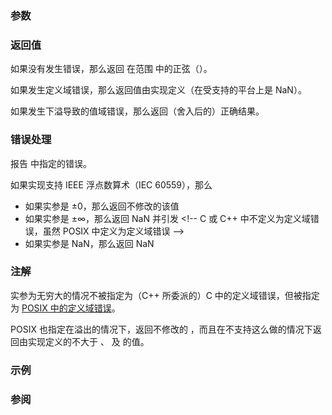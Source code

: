 {{cpp/title|sin|sinf|sinl}}
{{cpp/numeric/math/navbar}}
{{cpp/numeric/math/declarations
|family=sin
|param1=num
|constexpr_since=26
|desc=计算 {{c|num}}（以弧度度量）的正弦。
}}

===参数===
{{par begin}}
{{par|num|以弧度表示角的浮点数或整数}}
{{par end}}

===返回值===
如果没有发生错误，那么返回 {{c|num}} 在范围 {{math|[-1 ; +1]}} 中的正弦（{{math|sin(num)}}）。

{{rrev|until=c++11|
如果 {{c|num}} 的绝对值很大，那么结果可能拥有少量或完全没有有效数字。
}}

如果发生定义域错误，那么返回值由实现定义（在受支持的平台上是 NaN）。

如果发生下溢导致的值域错误，那么返回（舍入后的）正确结果。

===错误处理===
报告 {{lc|math_errhandling}} 中指定的错误。

如果实现支持 IEEE 浮点数算术（IEC 60559），那么
* 如果实参是 ±0，那么返回不修改的该值
* 如果实参是 ±∞，那么返回 NaN 并引发 {{lc|FE_INVALID}}&lt;!-- C 或 C++ 中不定义为定义域错误，虽然 POSIX 中定义为定义域错误 --&gt;
* 如果实参是 NaN，那么返回 NaN

===注解===
实参为无穷大的情况不被指定为（C++ 所委派的）C 中的定义域错误，但被指定为 [https://pubs.opengroup.org/onlinepubs/9699919799/functions/sin.html POSIX 中的定义域错误]。

POSIX 也指定在溢出的情况下，返回不修改的 {{c|num}}，而且在不支持这么做的情况下返回由实现定义的不大于 {{lc|DBL_MIN}}、{{lc|FLT_MIN}} 及 {{lc|LDBL_MIN}} 的值。

{{cpp/numeric/math/additional integer overload note|sin}}

===示例===
{{example
|code=
#include &lt;cerrno&gt;
#include &lt;cfenv&gt;
#include &lt;cmath&gt;
#include &lt;iomanip&gt;
#include &lt;iostream&gt;

// #pragma STDC FENV_ACCESS ON

const double pi = std::acos(-1); // C++20 起也可用 std::numbers::pi

constexpr double your_sin(double x)
{
    double sin{0}, pow{x};
    for (auto fac{1LLU}, n{1ULL}; n != 20; fac *= ++n, pow *= x)
        if (n &amp; 1)
            sin += (n &amp; 2 ? -pow : pow) / fac;
    return sin;
}

int main()
{
    std::cout &lt;&lt; std::setprecision(10) &lt;&lt; std::showpos
              &lt;&lt; "典型用法：\n"
              &lt;&lt; "std::sin(pi/6) = " &lt;&lt; std::sin(pi / 6) &lt;&lt; '\n'
              &lt;&lt; "your sin(pi/6) = " &lt;&lt; your_sin(pi / 6) &lt;&lt; '\n'
              &lt;&lt; "std::sin(pi/2) = " &lt;&lt; std::sin(pi / 2) &lt;&lt; '\n'
              &lt;&lt; "your sin(pi/2) = " &lt;&lt; your_sin(pi / 2) &lt;&lt; '\n'
              &lt;&lt; "std::sin(-3*pi/4) = " &lt;&lt; std::sin(-3 * pi / 4) &lt;&lt; '\n'
              &lt;&lt; "your sin(-3*pi/4) = " &lt;&lt; your_sin(-3 * pi / 4) &lt;&lt; '\n'
              &lt;&lt; "特殊值：\n"
              &lt;&lt; "std::sin(+0) = " &lt;&lt; std::sin(0.0) &lt;&lt; '\n'
              &lt;&lt; "std::sin(-0) = " &lt;&lt; std::sin(-0.0) &lt;&lt; '\n';

    // 错误处理
    std::feclearexcept(FE_ALL_EXCEPT);

    std::cout &lt;&lt; "std::sin(INFINITY) = " &lt;&lt; std::sin(INFINITY) &lt;&lt; '\n';
    if (std::fetestexcept(FE_INVALID))
        std::cout &lt;&lt; "    发生 FE_INVALID\n";
}
|p=true
|output=
典型用法：
std::sin(pi/6) = +0.5
your sin(pi/6) = +0.5
std::sin(pi/2) = +1
your sin(pi/2) = +1
std::sin(-3*pi/4) = -0.7071067812
your sin(-3*pi/4) = -0.7071067812
特殊值：
std::sin(+0) = +0
std::sin(-0) = -0
std::sin(INFINITY) = -nan
    发生 FE_INVALID
}}

===参阅===
{{dsc begin}}
{{dsc inc|cpp/numeric/math/dsc cos}}
{{dsc inc|cpp/numeric/math/dsc tan}}
{{dsc inc|cpp/numeric/math/dsc asin}}
{{dsc inc|cpp/numeric/complex/dsc sin}}
{{dsc inc|cpp/numeric/valarray/dsc sin}}
{{dsc see c|c/numeric/math/sin}}
{{dsc end}}

{{langlinks|de|en|es|fr|it|ja|pl|pt|ru}}